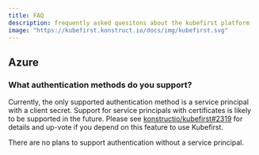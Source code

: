 ```yaml
---
title: FAQ
description: frequently asked quesitons about the kubefirst platform
image: "https://kubefirst.konstruct.io/docs/img/kubefirst.svg"
---
```



<FAQ cloud="Azure" />

## Azure

### What authentication methods do you support?

Currently, the only supported authentication method is a service principal with a client secret. Support for service principals with certificates is likely to be supported in the future. Please see [konstructio/kubefirst#2319](https://github.com/konstructio/kubefirst/issues/2319) for details and up-vote if you depend on this feature to use Kubefirst.

There are no plans to support authentication without a service principal.
